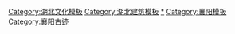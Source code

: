 {{Navbox
| name   = 襄阳市古迹
| title  = 湖北省襄阳市古迹
|state = {{{state<includeonly>|collapsed</includeonly>}}}
| titlestyle = background:#5D5FFF;color:white;

|group1 = 襄城区
|group1style = background:#f7f7f7;
|list1  = 
 {{Navbox|child
 |evenodd = swap
 |group1 = 全国重点文物保护单位
 |group1style = background:#f7f7f7;
 |list1  = [[隆中|古隆中]]、[[襄阳广德寺|广德寺多宝塔]]、[[襄阳城]]、[[襄阳王府绿影壁]]
 |group2 = 湖北省重点文物保护单位
 |group2style = background:#f7f7f7;
 |list2  = [[夫人城]]、[[襄阳县学宫大成殿]]、[[庆元己未摩崖题刻]]、[[李曾伯记功铭摩崖]]、[[习家池]]、[[襄阳谯楼]]、[[铁佛寺大殿]]
 |group3 = 襄阳市重点文物保护单位
 |group3style = background:#f7f7f7;
 |list3  = [[马跃檀溪处]]、[[老龙堤]]、[[昭明台]]、[[襄樊市烈士陵园]]、[[襄阳码头]]
 }}
|-
|group2 = 樊城区
|group2style = background:#f7f7f7;
|list2  = 
 {{Navbox|child
 |evenodd = swap
 |group1 = 全国重点文物保护单位
 |group1style = background:#f7f7f7;
 |list1  = [[邓城遗址]]、[[米公祠]]
 |group2 = 湖北省重点文物保护单位
 |group2style = background:#f7f7f7;
|list2  =  [[余岗九冢古墓群]]、[[水星台]]、[[抚州会馆]]、[[樊城城墙遗址]]、[[襄阳山陕会馆]]、[[黄州会馆]]、[[小江西会馆]]、[[中州会馆]]
 |group3 = 襄阳市重点文物保护单位
 |group3style = background:#f7f7f7;
 |list3  = [[定中门]]、[[屏襄门]]、[[公馆门码头]]、[[樊城码头]]、[[定中街天主堂]]、[[马忠记花行]]、[[江苏会馆]]、[[宋家鱼铺]]、[[“民不能忘”石刻]]、[[“汉阳”石刻]]
 }}
|-
|group3 = 襄州区
|group3style = background:#f7f7f7;
|list3  =
 {{Navbox|child
 |evenodd = swap
 |group4 = 湖北省重点文物保护单位
 |group4style = background:#f7f7f7;
 |list4  = [[三步两道桥遗址]]、[[襄阳楚王城遗址]]、[[朝阳城遗址]]、[[鹿门寺]]
 }}
|-
|group4 = 枣阳市
|group4style = background:#f7f7f7;
|list4  = 
 {{Navbox|child
 |evenodd = swap
 |group2 = 全国重点文物保护单位
 |group2style = background:#f7f7f7;
|list2  = [[雕龙碑遗址]]、[[九连墩古墓群]]
 |group3 = 湖北省重点文物保护单位
 |group3style = background:#f7f7f7;
|list3  = [[墓子岗遗址]]、[[毛狗洞遗址]]、[[跑马道遗址 ]]、[[翟家古城遗址]]、[[白水寺]]、[[石鼓山石刻革命标语]]
 }}
|-
|group5 = 老河口市
|group5style = background:#f7f7f7;
|list5  = 
{{Navbox|child
 |evenodd = swap
 |group3 = 湖北省重点文物保护单位
|group3style = background:#f7f7f7;
|list3 = [[霸王坟古墓群]]、[[五座坟古墓群]]、[[光化黉学]]
 |group6 = 襄阳市重点文物保护单位
 |group6style = background:#f7f7f7;
|list6 = [[第五战区李宗仁司令长官部旧址]]
 }}
|-
|group6 = 宜城市
|group6style = background:#f7f7f7;
|list6  = 
 {{Navbox|child
 |evenodd = swap
 |group1 = 全国重点文物保护单位
 |group1style = background:#f7f7f7;
|list1 = [[楚皇城城址]]
 |group6 = 湖北省重点文物保护单位
 |group6style = background:#f7f7f7;
|list6 = [[小胡岗遗址]]
 }}
|-
|group7 = 南漳县
|group7style = background:#f7f7f7;
|list7  = 
 {{Navbox|child
 |evenodd = swap
 |group2 = 湖北省重点文物保护单位
 |group2style = background:#f7f7f7;
|list2  = [[玉印岩]]、[[徐庶祠]]、[[张公祠]]、[[板桥民居]]、[[水镜庄]]
 }}
|-
|group8 = 谷城县
|group8style = background:#f7f7f7;
|list8  = 
 {{Navbox|child
 |evenodd = swap
 |group1 = 全国重点文物保护单位
 |group1style = background:#f7f7f7;
|list1 = [[承恩寺 (谷城)|承恩寺]]
 |group2 = 湖北省重点文物保护单位
 |group2style = background:#f7f7f7;
 |list2  = [[三神殿]]、[[杨洪胜烈士墓]]、[[谷城老街古建筑群]]
 }}
|-
|group9 = 保康县
|group9style = background:#f7f7f7;
|list9  = 
 {{Navbox|child
 |evenodd = swap
 |group2 = 湖北省重点文物保护单位
 |group2style = background:#f7f7f7;
|list2  = [[苏公泉井]]
 }}
}}<noinclude>
[[Category:湖北文化模板]]
[[Category:湖北建筑模板]]
[[Category:襄阳古迹|*]]
[[Category:襄阳模板]]
</noinclude>
[[Category:襄阳古迹]]